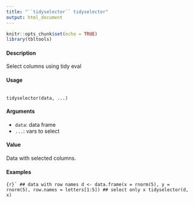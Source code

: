```yaml
---
title: "``tidyselector`` tidyselector"
output: html_document
---
```


```r
knitr::opts_chunk$set(echo = TRUE)
library(tbltools)
```



#### Description
Select columns using tidy eval

#### Usage
<pre><code>
tidyselector(data, ...)
</code></pre>

#### Arguments
* ``data``: data frame
* ``...``: vars to select

#### Value
Data with selected columns.

#### Examples
```{r}`
## data with row names
d <- data.frame(x = rnorm(5), y = rnorm(5), row.names = letters[1:5])
## select only x
tidyselector(d, x)
```
